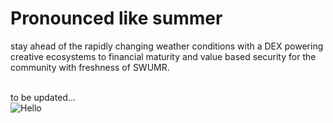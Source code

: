 # Pronounced like summer

stay ahead of the rapidly changing weather conditions with a DEX powering creative ecosystems to financial maturity and value based security for the community with freshness of SWUMR.

<br />
to be updated...

<br />


<Image src="/SWUMR_V1.0.png" alt="Hello" width={540} height={500} />
